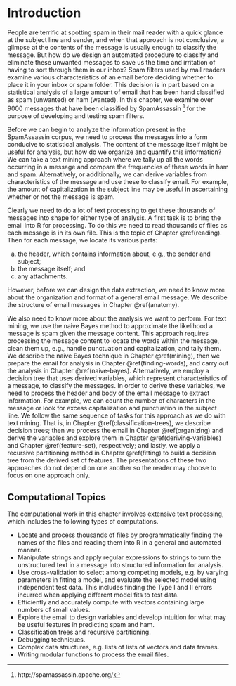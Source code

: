 # Introduction {#introduction}

People are terrific at spotting spam in their mail reader with a quick glance at the subject line and sender, and when that approach is not conclusive, a glimpse at the contents of the message is usually enough to classify the message. But how do we design an automated procedure to classify and eliminate these unwanted messages to save us the time and irritation of having to sort through them in our inbox? Spam filters used by mail readers examine various characteristics of an email before deciding whether to place it in your inbox or spam folder. This decision is in part based on a statistical analysis of a large amount of email that has been hand classified as spam (unwanted) or ham (wanted). In this chapter, we examine over 9000 messages that have been classified by SpamAssassin ^[http://spamassassin.apache.org/] for the purpose of developing and testing spam filters.

Before we can begin to analyze the information present in the SpamAssassin corpus, we need to process the messages into a form conducive to statistical analysis. The content of the message itself might be useful for analysis, but how do we organize and quantify this information? We can take a text mining approach where we tally up all the words occurring in a message and compare the frequencies of these words in ham and spam. Alternatively, or additionally, we can derive variables from characteristics of the message and use these to classify email. For example, the amount of capitalization in the subject line may be useful in ascertaining whether or not the message is spam.

Clearly we need to do a lot of text processing to get these thousands of messages into shape for either type of analysis. A first task is to bring the email into R for processing. To do this we need to read thousands of files as each message is in its own file. This is the topic of Chapter \@ref(reading). Then for each message, we locate its various parts:

a) the header, which contains information about, e.g., the sender and subject;
b) the message itself; and
c) any attachments.

However, before we can design the data extraction, we need to know more about the organization and format of a general email message. We describe the structure of email messages in Chapter \@ref(anatomy).

We also need to know more about the analysis we want to perform. For text mining, we use the naive Bayes method to approximate the likelihood a message is spam given the message content. This approach requires processing the message content to locate the words within the message, clean them up, e.g., handle punctuation and capitalization, and tally them. We describe the naive Bayes technique in Chapter \@ref(mining), then we prepare the email for analysis in Chapter \@ref(finding-words), and carry out the analysis in Chapter \@ref(naive-bayes). Alternatively, we employ a decision tree that uses derived variables, which represent characteristics of a message, to classify the messages. In order to derive these variables, we need to process the header and body of the email message to extract information. For example, we can count the number of characters in the message or look for excess capitalization and punctuation in the subject line. We follow the same sequence of tasks for this approach as we do with text mining. That is, in Chapter \@ref(classification-trees), we describe decision trees; then we process the email in Chapter \@ref(organizing) and derive the variables and explore them in Chapter \@ref(deriving-variables) and Chapter \@ref(feature-set), respectively; and lastly, we apply a recursive partitioning method in Chapter \@ref(fitting) to build a decision tree from the derived set of features. The presentations of these two approaches do not depend on one another so the reader may choose to focus on one approach only.

## Computational Topics

The computational work in this chapter involves extensive text processing, which includes the following types of computations.

* Locate and process thousands of files by programmatically finding the names of the files and reading them into R in a general and automated manner.
* Manipulate strings and apply regular expressions to strings to turn the unstructured text in a message into structured information for analysis.
* Use cross-validation to select among competing models, e.g. by varying parameters in fitting a model, and evaluate the selected model using independent test data. This includes finding the Type I and II errors incurred when applying different model fits to test data.
* Efficiently and accurately compute with vectors containing large numbers of small values.
* Explore the email to design variables and develop intuition for what may be useful features in predicting spam and ham.
* Classification trees and recursive partitioning.
* Debugging techniques.
* Complex data structures, e.g. lists of lists of vectors and data frames.
* Writing modular functions to process the email files.